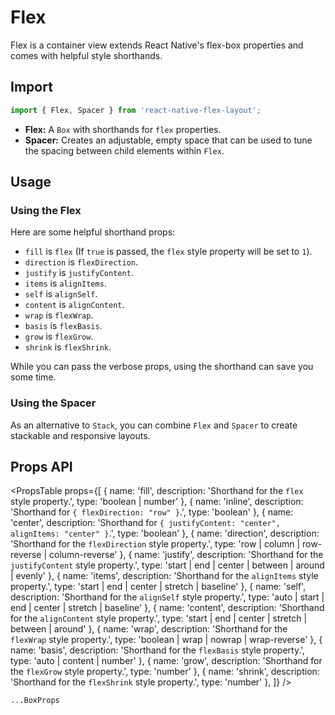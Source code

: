 
# Flex

Flex is a container view extends React Native's flex-box properties and comes with helpful style shorthands.

## Import

```js
import { Flex, Spacer } from 'react-native-flex-layout';
```

- **Flex:** A `Box` with shorthands for `flex` properties.
- **Spacer:** Creates an adjustable, empty space that can be used to tune the spacing between child elements
within `Flex`.

## Usage

### Using the Flex

Here are some helpful shorthand props:

- `fill` is `flex` (If `true` is passed, the `flex` style property will be set to `1`).
- `direction` is `flexDirection`.
- `justify` is `justifyContent`.
- `items` is `alignItems`.
- `self` is `alignSelf`.
- `content` is `alignContent`.
- `wrap` is `flexWrap`.
- `basis` is `flexBasis`.
- `grow` is `flexGrow`.
- `shrink` is `flexShrink`.

While you can pass the verbose props, using the shorthand can save you some time.

### Using the Spacer

As an alternative to `Stack`, you can combine `Flex` and `Spacer` to create stackable and responsive layouts.

## Props API

<PropsTable
  props={[
    { name: 'fill', description: 'Shorthand for the `flex` style property.', type: 'boolean | number' },
    { name: 'inline', description: 'Shorthand for `{ flexDirection: "row" }`.', type: 'boolean' },
    {
      name: 'center',
      description: 'Shorthand for `{ justifyContent: "center", alignItems: "center" }`.',
      type: 'boolean'
    },
    {
      name: 'direction',
      description: 'Shorthand for the `flexDirection` style property.',
      type: 'row | column | row-reverse | column-reverse'
    },
    {
      name: 'justify',
      description: 'Shorthand for the `justifyContent` style property.',
      type: 'start | end | center | between | around | evenly'
    },
    {
      name: 'items',
      description: 'Shorthand for the `alignItems` style property.',
      type: 'start | end | center | stretch | baseline'
    },
    {
      name: 'self',
      description: 'Shorthand for the `alignSelf` style property.',
      type: 'auto | start | end | center | stretch | baseline'
    },
    {
      name: 'content',
      description: 'Shorthand for the `alignContent` style property.',
      type: 'start | end | center | stretch | between | around'
    },
    {
      name: 'wrap',
      description: 'Shorthand for the `flexWrap` style property.',
      type: 'boolean | wrap | nowrap | wrap-reverse'
    },
    { name: 'basis', description: 'Shorthand for the `flexBasis` style property.', type: 'auto | content | number' },
    { name: 'grow', description: 'Shorthand for the `flexGrow` style property.', type: 'number' },
    { name: 'shrink', description: 'Shorthand for the `flexShrink` style property.', type: 'number' },
  ]}
/>

`...BoxProps`
